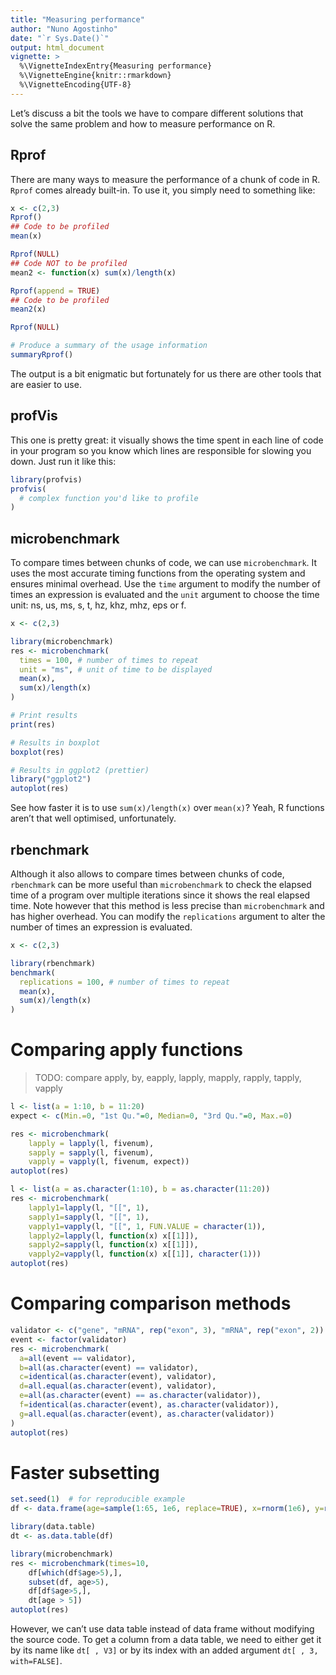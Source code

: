 ```yaml
---
title: "Measuring performance"
author: "Nuno Agostinho"
date: "`r Sys.Date()`"
output: html_document
vignette: >
  %\VignetteIndexEntry{Measuring performance}
  %\VignetteEngine{knitr::rmarkdown}
  %\VignetteEncoding{UTF-8}
---
```


Let's discuss a bit the tools we have to compare different solutions that solve
the same problem and how to measure performance on R.

## Rprof
There are many ways to measure the performance of a chunk of code in R. `Rprof`
comes already built-in. To use it, you simply need to something like:

```r
x <- c(2,3)
Rprof()
## Code to be profiled
mean(x)

Rprof(NULL)
## Code NOT to be profiled
mean2 <- function(x) sum(x)/length(x)

Rprof(append = TRUE)
## Code to be profiled
mean2(x)

Rprof(NULL)

# Produce a summary of the usage information
summaryRprof()
```

The output is a bit enigmatic but fortunately for us there are other tools that
are easier to use.

## profVis
This one is pretty great: it visually shows the time spent in each line of code
in your program so you know which lines are responsible for slowing you down.
Just run it like this:

```r
library(profvis)
profvis(
  # complex function you'd like to profile
)
```

## microbenchmark
To compare times between chunks of code, we can use `microbenchmark`. It uses
the most accurate timing functions from the operating system and ensures minimal
overhead. Use the `time` argument to modify the number of times an expression is
evaluated and the `unit` argument to choose the time unit: ns, us, ms, s, t, hz,
khz, mhz, eps or f.

```r
x <- c(2,3)

library(microbenchmark)
res <- microbenchmark(
  times = 100, # number of times to repeat
  unit = "ms", # unit of time to be displayed
  mean(x),
  sum(x)/length(x)
)

# Print results
print(res)

# Results in boxplot
boxplot(res)

# Results in ggplot2 (prettier)
library("ggplot2")
autoplot(res)
```

See how faster it is to use `sum(x)/length(x)` over `mean(x)`? Yeah, R functions
aren't that well optimised, unfortunately.

## rbenchmark
Although it also allows to compare times between chunks of code, `rbenchmark` 
can be more useful than `microbenchmark` to check the elapsed time of a program 
over multiple iterations since it shows the real elapsed time. Note however that 
this method is less precise than `microbenchmark` and has higher overhead. You
can modify the `replications` argument to alter the number of times an 
expression is evaluated.

```r
x <- c(2,3)

library(rbenchmark)
benchmark(
  replications = 100, # number of times to repeat
  mean(x),
  sum(x)/length(x)
)
```

# Comparing apply functions

> TODO: compare apply, by, eapply, lapply, mapply, rapply, tapply, vapply

```r
l <- list(a = 1:10, b = 11:20)
expect <- c(Min.=0, "1st Qu."=0, Median=0, "3rd Qu."=0, Max.=0)

res <- microbenchmark(
    lapply = lapply(l, fivenum),
    sapply = sapply(l, fivenum),
    vapply = vapply(l, fivenum, expect))
autoplot(res)
```

```r
l <- list(a = as.character(1:10), b = as.character(11:20))
res <- microbenchmark(
    lapply1=lapply(l, "[[", 1), 
    sapply1=sapply(l, "[[", 1),
    vapply1=vapply(l, "[[", 1, FUN.VALUE = character(1)),
    lapply2=lapply(l, function(x) x[[1]]), 
    sapply2=sapply(l, function(x) x[[1]]),
    vapply2=vapply(l, function(x) x[[1]], character(1)))
autoplot(res)
```

# Comparing comparison methods

```r
validator <- c("gene", "mRNA", rep("exon", 3), "mRNA", rep("exon", 2))
event <- factor(validator)
res <- microbenchmark(
  a=all(event == validator),
  b=all(as.character(event) == validator),
  c=identical(as.character(event), validator),
  d=all.equal(as.character(event), validator),
  e=all(as.character(event) == as.character(validator)),
  f=identical(as.character(event), as.character(validator)),
  g=all.equal(as.character(event), as.character(validator))
)
autoplot(res)
```

# Faster subsetting
```r
set.seed(1)  # for reproducible example
df <- data.frame(age=sample(1:65, 1e6, replace=TRUE), x=rnorm(1e6), y=rpois(1e6,25))

library(data.table)
dt <- as.data.table(df)

library(microbenchmark)
res <- microbenchmark(times=10,
    df[which(df$age>5),],
    subset(df, age>5), 
    df[df$age>5,],
    dt[age > 5])
autoplot(res)
```

However, we can't use data table instead of data frame without modifying the
source code. To get a column from a data table, we need to either get it by its
name like ```dt[ , V3]``` or by its index with an added argument 
```dt[ , 3, with=FALSE]```.